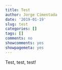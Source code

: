 ```yaml
---
title: Test
author: Jorge Cimentada
date: '2019-01-19'
slug: test
categories: []
tags: []
comments: no
showcomments: yes
showpagemeta: yes
---
```



Test, test, test!